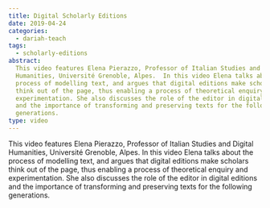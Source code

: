 ```yaml
---
title: Digital Scholarly Editions
date: 2019-04-24
categories:
  - dariah-teach
tags:
  - scholarly-editions
abstract:
  This video features Elena Pierazzo, Professor of Italian Studies and Digital
  Humanities, Université Grenoble, Alpes.  In this video Elena talks about the
  process of modelling text, and argues that digital editions make scholars
  think out of the page, thus enabling a process of theoretical enquiry and
  experimentation. She also discusses the role of the editor in digital editions
  and the importance of transforming and preserving texts for the following
  generations.
type: video
---
```


This video features Elena Pierazzo, Professor of Italian Studies and Digital
Humanities, Université Grenoble, Alpes. In this video Elena talks about the
process of modelling text, and argues that digital editions make scholars think
out of the page, thus enabling a process of theoretical enquiry and
experimentation. She also discusses the role of the editor in digital editions
and the importance of transforming and preserving texts for the following
generations.

<VideoCard
  title="DH in Practice"
  subtitle="Digital Scholarly Editions"
  id="0DB51fblNWI"
  image="images/elena-pierazzo.jpg"
/>
